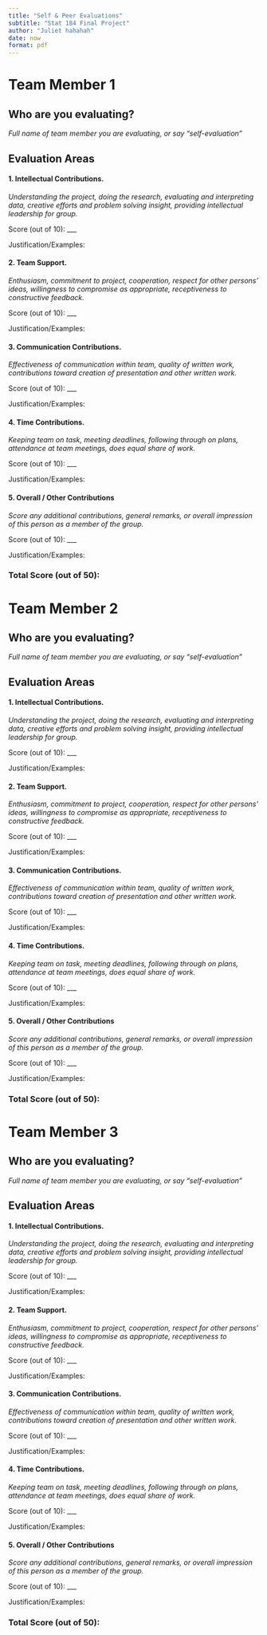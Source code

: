 ```yaml
---
title: "Self & Peer Evaluations"
subtitle: "Stat 184 Final Project"
author: "Juliet hahahah"
date: now
format: pdf
---
```

<!--Directions
Use this RMD template to complete peer and self evaluations for your final project. Be sure to answer all prompts for each team member and yourself. You'll upload the knitted PDF (not the RMD) to the appropriate Canvas Portal.
--->


# Team Member 1

## Who are you evaluating?

*Full name of team member you are evaluating, or say "self-evaluation"*


## Evaluation Areas

#### 1. Intellectual Contributions.

*Understanding the project, doing the research, evaluating and interpreting data, creative efforts and problem solving insight, providing intellectual leadership for group.* 

Score (out of 10): ___

Justification/Examples:




#### 2. Team Support.

*Enthusiasm, commitment to project, cooperation, respect for other persons’ ideas, willingness to compromise as appropriate, receptiveness to constructive feedback.* 

Score (out of 10): ___

Justification/Examples:




#### 3. Communication Contributions. 

*Effectiveness of communication within team, quality of written work, contributions toward creation of presentation and other written work.* 

Score (out of 10): ___

Justification/Examples:




#### 4. Time Contributions.

*Keeping team on task, meeting deadlines, following through on plans, attendance at team meetings, does equal share of work.* 

Score (out of 10): ___

Justification/Examples:





#### 5. Overall / Other Contributions

*Score any additional contributions, general remarks, or overall impression of this person as a member of the group.*


Score (out of 10): ___

Justification/Examples:





### Total Score (out of 50): 


# Team Member 2

## Who are you evaluating?

*Full name of team member you are evaluating, or say "self-evaluation"*


## Evaluation Areas

#### 1. Intellectual Contributions.

*Understanding the project, doing the research, evaluating and interpreting data, creative efforts and problem solving insight, providing intellectual leadership for group.* 

Score (out of 10): ___

Justification/Examples:




#### 2. Team Support.

*Enthusiasm, commitment to project, cooperation, respect for other persons’ ideas, willingness to compromise as appropriate, receptiveness to constructive feedback.* 

Score (out of 10): ___

Justification/Examples:




#### 3. Communication Contributions. 

*Effectiveness of communication within team, quality of written work, contributions toward creation of presentation and other written work.* 

Score (out of 10): ___

Justification/Examples:




#### 4. Time Contributions.

*Keeping team on task, meeting deadlines, following through on plans, attendance at team meetings, does equal share of work.* 

Score (out of 10): ___

Justification/Examples:





#### 5. Overall / Other Contributions

*Score any additional contributions, general remarks, or overall impression of this person as a member of the group.*


Score (out of 10): ___

Justification/Examples:





### Total Score (out of 50): 


# Team Member 3

## Who are you evaluating?

*Full name of team member you are evaluating, or say "self-evaluation"*


## Evaluation Areas

#### 1. Intellectual Contributions.

*Understanding the project, doing the research, evaluating and interpreting data, creative efforts and problem solving insight, providing intellectual leadership for group.* 

Score (out of 10): ___

Justification/Examples:




#### 2. Team Support.

*Enthusiasm, commitment to project, cooperation, respect for other persons’ ideas, willingness to compromise as appropriate, receptiveness to constructive feedback.* 

Score (out of 10): ___

Justification/Examples:




#### 3. Communication Contributions. 

*Effectiveness of communication within team, quality of written work, contributions toward creation of presentation and other written work.* 

Score (out of 10): ___

Justification/Examples:




#### 4. Time Contributions.

*Keeping team on task, meeting deadlines, following through on plans, attendance at team meetings, does equal share of work.* 

Score (out of 10): ___

Justification/Examples:





#### 5. Overall / Other Contributions

*Score any additional contributions, general remarks, or overall impression of this person as a member of the group.*


Score (out of 10): ___

Justification/Examples:





### Total Score (out of 50): 

